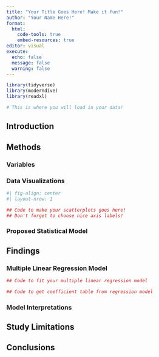 ```yaml
---
title: "Your Title Goes Here! Make it fun!"
author: "Your Name Here!"
format: 
  html:
    code-tools: true
    embed-resources: true
editor: visual
execute: 
  echo: false
  message: false
  warning: false
---
```


```r
library(tidyverse)
library(moderndive)
library(readxl)

# This is where you will load in your data! 


```

## Introduction

## Methods

### Variables

### Data Visualizations

```r
#| fig-align: center
#| layout-nrow: 1

## Code to make your scatterplots goes here! 
## Don't forget to choose nice axis labels!


```

### Proposed Statistical Model

## Findings

### Multiple Linear Regression Model

```r
## Code to fit your multiple linear regression model

## Code to get coefficient table from regression model

```

### Model Interpretations

## Study Limitations

## Conclusions
